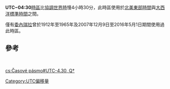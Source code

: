 '''UTC−04:30'''[[時區|時區]]比[[協調世界時|協調世界時]]慢4小時30分，此時區使用於[[北美東部時間|北美東部時間]]與[[大西洋標準時間|大西洋標準時間]]之間。

僅有[[委內瑞拉|委內瑞拉]]曾於1912年至1965年及2007年12月9日至2016年5月1日期間使用過此時區。

== 參考 ==
{{clear}} 
{{時差表|-|4|30}}
{{timezones}}
<br />

[[Category:UTC偏移量|Category:UTC偏移量]]

[[cs:Časové_pásmo#UTC-4.30,_Q†|cs:Časové pásmo#UTC-4.30, Q†]]